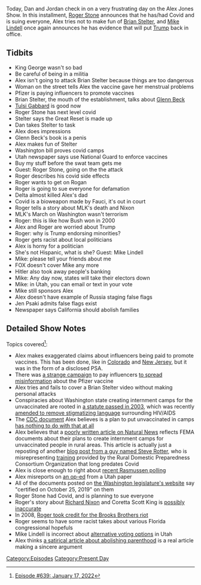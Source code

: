 {{DEFAULTSORT:
    #_EPISODE_0639:January 17, 2022
}}{{Episode
    | title           = January 17, 2022
    | caption         = Listen to this episode on [https://knowledgefight.libsyn.com/639-january-17-2022 Libsyn] [https://open.spotify.com/episode/68Bjb2a9OUJvq0JMIqtJtm Spotify], Read the [[Transcript/639: January 17, 2022|Unofficial Transcript]], View discussion on [https://reddit.com/s949zi Reddit]
    | episodeNumber   = 639
    | length          = 02:01:09
    | airDate         = January 21, 2022
    | coverageDate    = January 17, 2022
    | episodeType     = [[:Category:Present Day|Present Day]]
    | appearance      = [[Brian Stelter]], [[Glenn Beck]], [[Tulsi Gabbard]], [[Roger Stone]], [[Joe Rogan]], [[Anthony Fauci]], [[Martin Luther King Jr]], [[Richard Nixon]], [[Mike Lindell]], [[Jen Psaki]]
    | oocDrop         = Gwe-gwe, binky, and baba
    | previousEpisode = [[638: See You At The Cross-Rhodes]]
    | nextEpisode     = [[640: January 22, 2022]]
}}

{{Stub}}

Today, Dan and Jordan check in on a very frustrating day on the Alex Jones Show.  In this installment, [[Roger Stone]] announces that he has/had Covid and is suing everyone, Alex tries not to make fun of [[Brian Stelter]], and [[Mike Lindell]] once again announces he has evidence that will put [[Donald Trump|Trump]] back in office.

==Tidbits==

*King George wasn't so bad
*Be careful of being in a militia
*Alex isn't going to attack Brian Stelter because things are too dangerous
*Woman on the street tells Alex the vaccine gave her menstrual problems
*Pfizer is paying influencers to promote vaccines
*Brian Stelter, the mouth of the establishment, talks about [[Glenn Beck]]
*[[Tulsi Gabbard]] is good now
*Roger Stone has next level covid
*Stelter says the Great Reset is made up
*Dan takes Stelter to task
*Alex does impressions
*Glenn Beck's book is a penis
*Alex makes fun of Stelter
*Washington bill proves covid camps
*Utah newspaper says use National Guard to enforce vaccines
*Buy my stuff before the swat team gets me
*Guest: Roger Stone, going on the the attack
*Roger describes his covid side effects
*Roger wants to get on Rogan
*Roger is going to sue everyone for defamation
*Delta almost killed Alex's dad
*Covid is a bioweapon made by Fauci, it's out in court
*Roger tells a story about MLK's death and Nixon
*MLK's March on Washington wasn't terrorism
*Roger: this is like how Bush won in 2000
*Alex and Roger are worried about Trump
*Roger: why is Trump endorsing minorities?
*Roger gets racist about local politicians
*Alex is horny for a politician
*She's not Hispanic, what is she? Guest: Mike Lindell
*Mike: please tell your friends about me
*FOX doesn't cover Mike any more
*Hitler also took away people's banking
*Mike: Any day now, states will take their electors down
*Mike: in Utah, you can email or text in your vote
*Mike still sponsors Alex
*Alex doesn't have example of Russia staging false flags
*Jen Psaki admits false flags exist
*Newspaper says California should abolish families

==Detailed Show Notes==

Topics covered<ref>[https://knowledgefight.com/research/2022/1/20/episode-639-january-17-2022 Episode #639: January 17, 2022]</ref>:

*Alex makes exaggerated claims about influencers being paid to promote vaccines. This has been done, like in [https://www.documentcloud.org/documents/21014896-cdphe-vaccine-campaign-comms-plan Colorado] and [https://www.cnn.com/2020/12/13/us/covid-influencer-instagram-tiktok-new-jersey-vaccine-trnd/index.html New Jersey], but it was in the form of a disclosed PSA.
*There was [https://www.nytimes.com/2021/05/26/business/pfizer-vaccine-disinformation-influeners.html a strange campaign] to pay influencers [https://www.washingtonpost.com/world/2021/08/11/facebook-russia-disformation-covid-vaccine/ to spread misinformation] about the Pfizer vaccine
*Alex tries and fails to cover a Brian Stelter video without making personal attacks
*Conspiracies about Washington state creating internment camps for the unvaccinated are rooted in [https://app.leg.wa.gov/WAC/default.aspx?cite=246-100-040&pdf=true a statute passed in 2003], which was recently [https://www.nbcrightnow.com/news/wa-board-of-health-did-not-enact-covid-internment-camps-or-vaccine-mandate-for-students/article_b986f0ec-740c-11ec-8bf4-dff54e0fb521.html amended to remove stigmatizing language] surrounding HIV/AIDS
*The [https://www.cdc.gov/coronavirus/2019-ncov/global-covid-19/shielding-approach-humanitarian.html CDC document] Alex believes is a plan to put unvaccinated in camps [https://www.factcheck.org/2021/08/scicheck-cdc-document-discusses-strategy-to-protect-displaced-people-from-covid-19/ has nothing to do with that at all]
*Alex believes that a [https://www.naturalnews.com/2021-08-19-fema-documents-isolation-quarantine-round-up-dissenters.html poorly written article on Natural News] reflects FEMA documents about their plans to create internment camps for unvaccinated people in rural areas. This article is actually just a reposting of another [https://steverotter.com/concentration-camps-for-the-unvaccinated/ blog post from a guy named Steve Rotter], who is misrepresenting [https://www.ok.gov/homeland/courses/documents/1505/MGT%20433-PER%20308%20Registration%20Flyer%20-%20Goldsby,%20OK_03-23-16.pdf training] provided by the Rural Domestic Preparedness Consortium Organization that long predates Covid
*Alex is close enough to right about [https://www.rasmussenreports.com/public_content/politics/partner_surveys/jan_2022/crosstabs_heartland_covid_january_5_2022 recent Rasmussen polling]
*Alex misreports on [https://www.sltrib.com/opinion/editorial/2022/01/15/utah-leaders-have/ an op-ed] from a Utah paper
*All of the documents posted on [https://app.leg.wa.gov/WAC/default.aspx the Washington legislature's website] say "certified on October 25, 2019" on them
*Roger Stone had Covid, and is planning to sue everyone
*Roger's story about [[Richard Nixon]] and Coretta Scott King is [https://ibw21.org/commentary/richard-nixons-secret-visit-with-coretta-scott-king/ possibly inaccurate]
*In 2008, [https://www.newyorker.com/magazine/2008/06/02/the-dirty-trickster Roger took credit for the Brooks Brothers riot]
*Roger seems to have some racist takes about various Florida congressional hopefuls
*Mike Lindell is incorrect about [https://www.deseret.com/utah/2020/11/20/21587694/vote-by-cellphone-pilot-legislature-blockchain-voatz-election-security-cryptocurrency-smartphone alternative voting options] in Utah
*Alex thinks [https://www.vcstar.com/story/opinion/columnists/2022/01/13/column-california-should-abolish-parenthood-name-equity/6513756001/ a satirical article about abolishing parenthood] is a real article making a sincere argument

[[Category:Episodes]]
[[Category:Present Day]]
